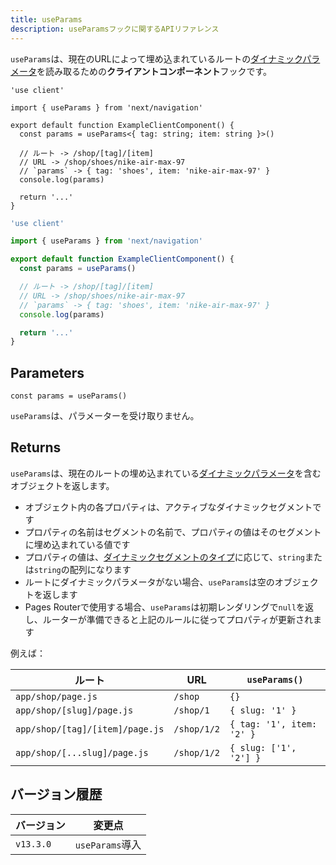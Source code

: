 ```yaml
---
title: useParams
description: useParamsフックに関するAPIリファレンス
---
```


`useParams`は、現在のURLによって埋め込まれているルートの[ダイナミックパラメータ](/docs/app/building-your-application/routing/dynamic-routes)を読み取るための**クライアントコンポーネント**フックです。

```tsx filename="app/example-client-component.tsx" switcher
'use client'

import { useParams } from 'next/navigation'

export default function ExampleClientComponent() {
  const params = useParams<{ tag: string; item: string }>()

  // ルート -> /shop/[tag]/[item]
  // URL -> /shop/shoes/nike-air-max-97
  // `params` -> { tag: 'shoes', item: 'nike-air-max-97' }
  console.log(params)

  return '...'
}
```

```jsx filename="app/example-client-component.js" switcher
'use client'

import { useParams } from 'next/navigation'

export default function ExampleClientComponent() {
  const params = useParams()

  // ルート -> /shop/[tag]/[item]
  // URL -> /shop/shoes/nike-air-max-97
  // `params` -> { tag: 'shoes', item: 'nike-air-max-97' }
  console.log(params)

  return '...'
}
```

## Parameters

```tsx
const params = useParams()
```

`useParams`は、パラメーターを受け取りません。

## Returns

`useParams`は、現在のルートの埋め込まれている[ダイナミックパラメータ](/docs/app/building-your-application/routing/dynamic-routes)を含むオブジェクトを返します。

- オブジェクト内の各プロパティは、アクティブなダイナミックセグメントです
- プロパティの名前はセグメントの名前で、プロパティの値はそのセグメントに埋め込まれている値です
- プロパティの値は、[ダイナミックセグメントのタイプ](/docs/app/building-your-application/routing/dynamic-routes)に応じて、`string`または`string`の配列になります
- ルートにダイナミックパラメータがない場合、`useParams`は空のオブジェクトを返します
- Pages Routerで使用する場合、`useParams`は初期レンダリングで`null`を返し、ルーターが準備できると上記のルールに従ってプロパティが更新されます

例えば：

| ルート                           | URL         | `useParams()`             |
| ------------------------------- | ----------- | ------------------------- |
| `app/shop/page.js`              | `/shop`     | `{}`                      |
| `app/shop/[slug]/page.js`       | `/shop/1`   | `{ slug: '1' }`           |
| `app/shop/[tag]/[item]/page.js` | `/shop/1/2` | `{ tag: '1', item: '2' }` |
| `app/shop/[...slug]/page.js`    | `/shop/1/2` | `{ slug: ['1', '2'] }`    |

## バージョン履歴

| バージョン   | 変更点             |
| --------- | ------------------ |
| `v13.3.0` | `useParams`導入     |